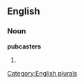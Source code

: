 ==English==

===Noun===
'''pubcasters'''

# {{plural of|[[pubcaster]]}}

[[Category:English plurals]]